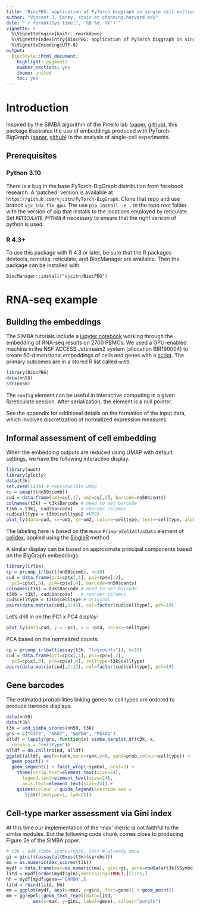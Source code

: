 ```yaml
---
title: "BiocPBG: application of PyTorch biggraph in single cell multiomics"
author: "Vincent J. Carey, stvjc at channing.harvard.edu"
date: "`r format(Sys.time(), '%B %d, %Y')`"
vignette: >
  %\VignetteEngine{knitr::rmarkdown}
  %\VignetteIndexEntry{BiocPBG: application of PyTorch biggraph in single cell multiomics}
  %\VignetteEncoding{UTF-8}
output:
  BiocStyle::html_document:
    highlight: pygments
    number_sections: yes
    theme: united
    toc: yes
---
```


# Introduction

Inspired by the SIMBA algorithm of the Pinello lab ([paper](https://www.nature.com/articles/s41592-023-01899-8), [github](https://github.com/pinellolab/simba)),
this package illustrates the use of embeddings
produced with PyTorch-BigGraph
([paper](https://mlsys.org/Conferences/2019/doc/2019/71.pdf),
[github](https://github.com/facebookresearch/PyTorch-BigGraph))
in the analysis of single-cell experiments.

## Prerequisites

### Python 3.10

There is a bug in the base PyTorch-BigGraph distribution
from facebook research.  A 'patched' version is available
at `https://github.com/vjcitn/PyTorch-BigGraph`.  Clone
that repo and use branch `vjc_idx_fix_gpu`.  The use
`pip install -e .` in the repo root folder with the version
of pip that installs to the locations employed by
reticulate.  Set `RETICULATE_PYTHON` if necessary to
ensure that the right version of python is used.

### R 4.3+

To use this package with R 4.3 or later, be sure that
the R packages devtools, remotes, reticulate, and BiocManager
are available.
Then the package can be installed with
```
BiocManager::install("vjcitn/BiocPBG")
```

# RNA-seq example

## Building the embeddings

The SIMBA tutorials include a [jupyter notebook](https://simba-bio.readthedocs.io/en/latest/rna_10xpmbc_all_genes_v1.2.html)
working through the embedding of RNA-seq 
results on 2700 PBMCs.  We used a GPU-enabled
machine in the NSF ACCESS Jetstream2 system
(allocation BIR190004) to create 50-dimensional
embeddings of cells and genes with a
[script](https://github.com/vjcitn/BiocPBG/blob/main/inst/scripts/sce_to_emb50.R).  The primary outcomes are in a stored R list called `nn50`.

```r
library(BiocPBG)
data(nn50)
str(nn50)
```
The `config` element can be useful in interactive computing
in a given R/reticulate session.  After serialization, the
element is a null pointer.

See the appendix for additional details on the formation
of the input data, which involves discretization of
normalized expression measures.

## Informal assessment of cell embedding

When the embedding outputs are reduced using UMAP with
default settings, we have the following
interactive display.

```r
library(uwot)
library(plotly)
data(t3k)
set.seed(1234) # reproducible umap
cu = umap(t(nn50$cemb))
cud = data.frame(um1=cu[,1], um2=cu[,2], barcode=nn50$cents)
colnames(t3k) = t3k$Barcode # need to set barcode
t3kb = t3k[, cud$barcode]   # reorder columns
cud$celltype = t3kb$celltype2 #HPCA
plot_ly(data=cud, x=~um1, y=~um2, color=~celltype, text=~celltype, alpha=.6)
```

The labeling here is based on the `HumanPrimaryCellAtlasData`
element of [celldex](https://bioconductor.org/packages/celldex),
applied using the [SingleR](https://bioconductor.org/packages/SingleR)
method.

A similar display can be based on approximate principal components
based on the BigGraph embeddings:
```r
library(irlba)
cp = prcomp_irlba(t(nn50$cemb), n=10)
cud = data.frame(pc1=cp$x[,1], pc2=cp$x[,2], 
  pc3=cp$x[,3], pc4=cp$x[,4], barcode=nn50$cents)
colnames(t3k) = t3k$Barcode # need to set barcode
t3kb = t3k[, cud$barcode]   # reorder columns
cud$celltype = t3kb$celltype # original
pairs(data.matrix(cud[,1:4]), col=factor(cud$celltype), pch=19)
```

Let's drill in on the PC1 x PC4 display:
```r
plot_ly(data=cud, y = ~pc1, x = ~pc4, color=~celltype)
```

PCA based on the normalized counts:
```r
cp = prcomp_irlba(t(assay(t3k, "logcounts")), n=10)
cud = data.frame(pc1=cp$x[,1], pc2=cp$x[,2], 
  pc3=cp$x[,3], pc4=cp$x[,4], celltype=t3k$celltype)
pairs(data.matrix(cud[,1:3]), col=factor(cud$celltype), pch=19)
```

## Gene barcodes

The estimated probabilities linking
genes to cell types are ordered to produce
barcode displays.

```r
data(nn50)
data(t3k)
t3k = add_simba_scores(nn50, t3k)
gns = c("CST3", "NKG7", "GAPDH", "MS4A1")
alldf = lapply(gns, function(x) simba_barplot_df(t3k, x,
  colvars = "celltype"))
alldf = do.call(rbind, alldf)
ggplot(alldf, aes(x=rank,xend=rank,y=0, yend=prob,colour=celltype)) + 
  geom_point() +
  geom_segment() + facet_wrap(~symbol, ncol=2) +
    theme(strip.text=element_text(size=24),
      legend.text=element_text(size=24),
      axis.text=element_text(size=24)) +
    guides(colour = guide_legend(override.aes =
       list(linetype=1, lwd=2)))
```

## Cell-type marker assessment via Gini index

At this time our implementation of the 'max' metric
is not faithful to the simba modules.  But the following code chunk comes
close to producing Figure 2e of the SIMBA paper.

```r
# t3k = add_simba_scores(nn50, t3k) # already done
gi = gini(t(assay(altExps(t3k)$sprobs)))
ma = as.numeric(max_scores(t3k))
mydf = data.frame(max=as.numeric(ma), gini=gi, gene=rowData(t3k)$Symbol)
litd = mydf[order(mydf$gini,decreasing=TRUE),][1:25,]
hh = mydf[mydf$gene=="GAPDH",] 
litd = rbind(litd, hh)
mm = ggplot(mydf, aes(x=max, y=gini, text=gene)) + geom_point() 
mm + ggrepel::geom_text_repel(data=litd, 
          aes(x=max, y=gini, label=gene), colour="purple")
```

